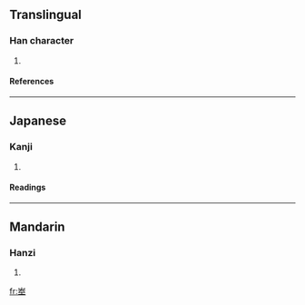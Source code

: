==Translingual==
===Han character===
{{Han char|rn=46|rad=山|as=06|sn=9|four=2210<sub>4</sub>|canj=山大土 (UKG)}}
# {{defn|Han|sort=山06}}
====References====
{{Han ref|kx=0311.020|dkj=08054|hdz=10769.210|uh=5CDA|ud=23770|bh=CEA2|bd=52898}}
----
==Japanese==
===Kanji===
{{ja-kanji|grade=|rs=山06}}
# {{defn|Japanese}} 
====Readings====
{{ja-readings|on=[[びつ]] (bitsu), [[みち]] (michi)|kun=}}
----
==Mandarin==
===Hanzi===
{{cmn-hanzi|pin=[[dòng]] (dong4), [[mì]] (mi4)|wg=tung<sup>4</sup>, mi<sup>4</sup>}}
# {{defn|Mandarin}}

[[fr:峚]]